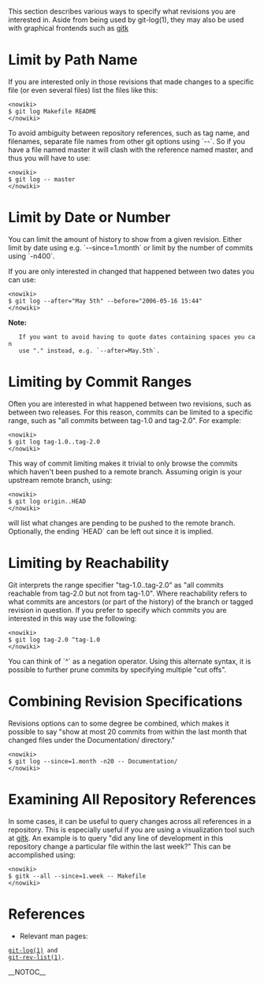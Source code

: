 This section describes various ways to specify what revisions you are
interested in. Aside from being used by git-log(1), they may also be used
with graphical frontends such as [[gitk]]

= Limit by Path Name =

If you are interested only in those revisions that made changes
to a specific file (or even several files) list the files like this: <pre><nowiki>
$ git log Makefile README
</nowiki></pre>

To avoid ambiguity between repository references, such as tag name,
and filenames, separate file names from other git options using `--`.
So if you have a file named master it will clash with the reference
named master, and thus you will have to use: <pre><nowiki>
$ git log -- master
</nowiki></pre>

= Limit by Date or Number =

You can limit the amount of history to show from a given revision.
Either limit by date using e.g. `--since=1.month` or limit by
the number of commits using `-n400`.

If you are only interested in changed that happened between two dates
you can use: <pre><nowiki>
$ git log --after="May 5th" --before="2006-05-16 15:44"
</nowiki></pre>

<b>Note:</b>
    If you want to avoid having to quote dates containing spaces you can
    use "." instead, e.g. `--after=May.5th`.

= Limiting by Commit Ranges =

Often you are interested in what happened between two revisions, such as
between two releases. For this reason, commits can be limited to a specific
range, such as "all commits between tag-1.0 and tag-2.0". For example: <pre><nowiki>
$ git log tag-1.0..tag-2.0
</nowiki></pre>

This way of commit limiting makes it trivial to only browse the commits
which haven't been pushed to a remote branch. Assuming origin is your
upstream remote branch, using: <pre><nowiki>
$ git log origin..HEAD
</nowiki></pre>
will list what changes are pending to be pushed to the remote branch.
Optionally, the ending `HEAD` can be left out since it is implied.

= Limiting by Reachability =

Git interprets the range specifier "tag-1.0..tag-2.0" as "all commits
reachable from tag-2.0 but not from tag-1.0". Where reachability refers
to what commits are ancestors (or part of the history) of the branch or
tagged revision in question. If you prefer to specify which commits you
are interested in this way use the following: <pre><nowiki>
$ git log tag-2.0 ^tag-1.0
</nowiki></pre>

You can think of `^` as a negation operator. Using this alternate syntax,
it is possible to further prune commits by specifying multiple "cut offs".

= Combining Revision Specifications =

Revisions options can to some degree be combined, which makes it possible
to say "show at most 20 commits from within the last month that changed
files under the Documentation/ directory." <pre><nowiki>
$ git log --since=1.month -n20 -- Documentation/
</nowiki></pre>

= Examining All Repository References =

In some cases, it can be useful to query changes across all references
in a repository. This is especially useful if you are using a visualization
tool such at [[gitk]]. An example is to query "did any line of development
in this repository change a particular file within the last week?"
This can be accomplished using: <pre><nowiki>
$ gitk --all --since=1.week -- Makefile
</nowiki></pre>

= References =

* Relevant man pages:
 [http://www.kernel.org/pub/software/scm/git/docs/git-log.html git-log(1)] and
 [http://www.kernel.org/pub/software/scm/git/docs/git-rev-list.html git-rev-list(1)].

__NOTOC__